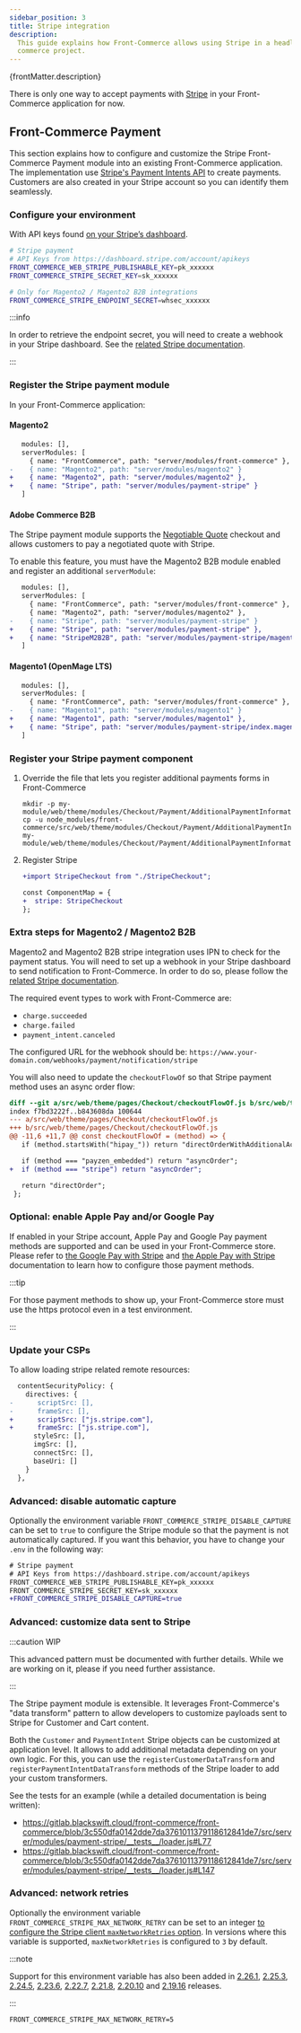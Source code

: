 ```yaml
---
sidebar_position: 3
title: Stripe integration
description:
  This guide explains how Front-Commerce allows using Stripe in a headless
  commerce project.
---
```



<p>{frontMatter.description}</p>

There is only one way to accept payments with [Stripe](https://stripe.com/) in
your Front-Commerce application for now.

## Front-Commerce Payment

This section explains how to configure and customize the Stripe Front-Commerce
Payment module into an existing Front-Commerce application. The implementation
use
[Stripe's Payment Intents API](https://stripe.com/docs/payments/payment-intents)
to create payments. Customers are also created in your Stripe account so you can
identify them seamlessly.

### Configure your environment

With API keys found
[on your Stripe’s dashboard](https://dashboard.stripe.com/account/apikeys).

```bash title=".env"
# Stripe payment
# API Keys from https://dashboard.stripe.com/account/apikeys
FRONT_COMMERCE_WEB_STRIPE_PUBLISHABLE_KEY=pk_xxxxxx
FRONT_COMMERCE_STRIPE_SECRET_KEY=sk_xxxxxx

# Only for Magento2 / Magento2 B2B integrations
FRONT_COMMERCE_STRIPE_ENDPOINT_SECRET=whsec_xxxxxx
```

:::info

In order to retrieve the endpoint secret, you will need to create a webhook in
your Stripe dashboard. See the
[related Stripe documentation](https://docs.stripe.com/webhooks?lang=node#add-a-webhook-endpoint).

:::

### Register the Stripe payment module

In your Front-Commerce application:

#### Magento2

```diff title=".front-commerce.js"
   modules: [],
   serverModules: [
     { name: "FrontCommerce", path: "server/modules/front-commerce" },
-    { name: "Magento2", path: "server/modules/magento2" }
+    { name: "Magento2", path: "server/modules/magento2" },
+    { name: "Stripe", path: "server/modules/payment-stripe" }
   ]
```

#### Adobe Commerce B2B

<SinceVersion tag="2.25" />

The Stripe payment module supports the
[Negotiable Quote](/docs/2.x/magento2/b2b#negotiable-quotes) checkout and allows
customers to pay a negotiated quote with Stripe.

To enable this feature, you must have the Magento2 B2B module enabled and
register an additional `serverModule`:

```diff title=".front-commerce.js"
   modules: [],
   serverModules: [
     { name: "FrontCommerce", path: "server/modules/front-commerce" },
     { name: "Magento2", path: "server/modules/magento2" },
-    { name: "Stripe", path: "server/modules/payment-stripe" }
+    { name: "Stripe", path: "server/modules/payment-stripe" },
+    { name: "StripeM2B2B", path: "server/modules/payment-stripe/magento2-b2b" },
   ]
```

#### Magento1 (OpenMage LTS)

```diff title=".front-commerce.js"
   modules: [],
   serverModules: [
     { name: "FrontCommerce", path: "server/modules/front-commerce" },
-    { name: "Magento1", path: "server/modules/magento1" }
+    { name: "Magento1", path: "server/modules/magento1" },
+    { name: "Stripe", path: "server/modules/payment-stripe/index.magento1.js" }
   ]
```

### Register your Stripe payment component

1. Override the file that lets you register additional payments forms in
   Front-Commerce

   ```shell
   mkdir -p my-module/web/theme/modules/Checkout/Payment/AdditionalPaymentInformation/
   cp -u node_modules/front-commerce/src/web/theme/modules/Checkout/Payment/AdditionalPaymentInformation/getAdditionalDataComponent.js my-module/web/theme/modules/Checkout/Payment/AdditionalPaymentInformation/getAdditionalDataComponent.js
   ```

2. Register Stripe

   ```diff title='my-module/web/theme/modules/Checkout/Payment/AdditionalPaymentInformation/getAdditionalDataComponent.js'
   +import StripeCheckout from "./StripeCheckout";

   const ComponentMap = {
   +  stripe: StripeCheckout
   };
   ```

### Extra steps for Magento2 / Magento2 B2B

Magento2 and Magento2 B2B stripe integration uses IPN to check for the payment
status. You will need to set up a webhook in your Stripe dashboard to send
notification to Front-Commerce. In order to do so, please follow the
[related Stripe documentation](https://docs.stripe.com/webhooks?lang=node#add-a-webhook-endpoint).

The required event types to work with Front-Commerce are:

- `charge.succeeded`
- `charge.failed`
- `payment_intent.canceled`

The configured URL for the webhook should be:
`https://www.your-domain.com/webhooks/payment/notification/stripe`

You will also need to update the `checkoutFlowOf` so that Stripe payment method
uses an async order flow:

```diff title="src/web/theme/pages/Checkout/checkoutFlowOf.js"
diff --git a/src/web/theme/pages/Checkout/checkoutFlowOf.js b/src/web/theme/pages/Checkout/checkoutFlowOf.js
index f7bd3222f..b843608da 100644
--- a/src/web/theme/pages/Checkout/checkoutFlowOf.js
+++ b/src/web/theme/pages/Checkout/checkoutFlowOf.js
@@ -11,6 +11,7 @@ const checkoutFlowOf = (method) => {
   if (method.startsWith("hipay_")) return "directOrderWithAdditionalAction";

   if (method === "payzen_embedded") return "asyncOrder";
+  if (method === "stripe") return "asyncOrder";

   return "directOrder";
 };
```

### Optional: enable Apple Pay and/or Google Pay

<SinceVersion tag="2.24" />

If enabled in your Stripe account, Apple Pay and Google Pay payment methods are
supported and can be used in your Front-Commerce store. Please refer to
[the Google Pay with Stripe](https://stripe.com/docs/google-pay) and
[the Apple Pay with Stripe](https://stripe.com/docs/apple-pay) documentation to
learn how to configure those payment methods.

:::tip

For those payment methods to show up, your Front-Commerce store must use the
https protocol even in a test environment.

:::

### Update your CSPs

To allow loading stripe related remote resources:

```diff title='my-module/config/website.js'
  contentSecurityPolicy: {
    directives: {
-      scriptSrc: [],
-      frameSrc: [],
+      scriptSrc: ["js.stripe.com"],
+      frameSrc: ["js.stripe.com"],
      styleSrc: [],
      imgSrc: [],
      connectSrc: [],
      baseUri: []
    }
  },
```

### Advanced: disable automatic capture

<SinceVersion tag="2.19" />

Optionally the environment variable `FRONT_COMMERCE_STRIPE_DISABLE_CAPTURE` can
be set to `true` to configure the Stripe module so that the payment is not
automatically captured. If you want this behavior, you have to change your
`.env` in the following way:

```diff title=".env"
# Stripe payment
# API Keys from https://dashboard.stripe.com/account/apikeys
FRONT_COMMERCE_WEB_STRIPE_PUBLISHABLE_KEY=pk_xxxxxx
FRONT_COMMERCE_STRIPE_SECRET_KEY=sk_xxxxxx
+FRONT_COMMERCE_STRIPE_DISABLE_CAPTURE=true
```

### Advanced: customize data sent to Stripe

:::caution WIP

<span>
  This advanced pattern must be documented with further details. While we are
  working on it, please <ContactLink /> if you need further assistance.
</span>

:::

The Stripe payment module is extensible. It leverages Front-Commerce's "data
transform" pattern to allow developers to customize payloads sent to Stripe for
Customer and Cart content.

Both the `Customer` and `PaymentIntent` Stripe objects can be customized at
application level. It allows to add additional metadata depending on your own
logic. For this, you can use the `registerCustomerDataTransform` and
`registerPaymentIntentDataTransform` methods of the Stripe loader to add your
custom transformers.

See the tests for an example (while a detailed documentation is being written):

- https://gitlab.blackswift.cloud/front-commerce/front-commerce/blob/3c550dfa0142dde7da3761011379118612841de7/src/server/modules/payment-stripe/__tests__/loader.js#L77
- https://gitlab.blackswift.cloud/front-commerce/front-commerce/blob/3c550dfa0142dde7da3761011379118612841de7/src/server/modules/payment-stripe/__tests__/loader.js#L147

### Advanced: network retries

<SinceVersion tag="2.27" />

Optionally the environment variable `FRONT_COMMERCE_STRIPE_MAX_NETWORK_RETRY`
can be set to an integer
[to configure the Stripe client `maxNetworkRetries` option](https://github.com/stripe/stripe-node#network-retries).
In versions where this variable is supported, `maxNetworkRetries` is configured
to `3` by default.

:::note

Support for this environment variable has also been added in
[2.26.1](https://gitlab.blackswift.cloud/front-commerce/front-commerce/-/releases/2.26.1),
[2.25.3](https://gitlab.blackswift.cloud/front-commerce/front-commerce/-/releases/2.25.3),
[2.24.5](https://gitlab.blackswift.cloud/front-commerce/front-commerce/-/releases/2.24.5),
[2.23.6](https://gitlab.blackswift.cloud/front-commerce/front-commerce/-/releases/2.23.6),
[2.22.7](https://gitlab.blackswift.cloud/front-commerce/front-commerce/-/releases/2.22.7),
[2.21.8](https://gitlab.blackswift.cloud/front-commerce/front-commerce/-/releases/2.21.8),
[2.20.10](https://gitlab.blackswift.cloud/front-commerce/front-commerce/-/releases/2.20.10)
and
[2.19.16](https://gitlab.blackswift.cloud/front-commerce/front-commerce/-/releases/2.19.16)
releases.

:::

```shell title=".env"
FRONT_COMMERCE_STRIPE_MAX_NETWORK_RETRY=5
```
